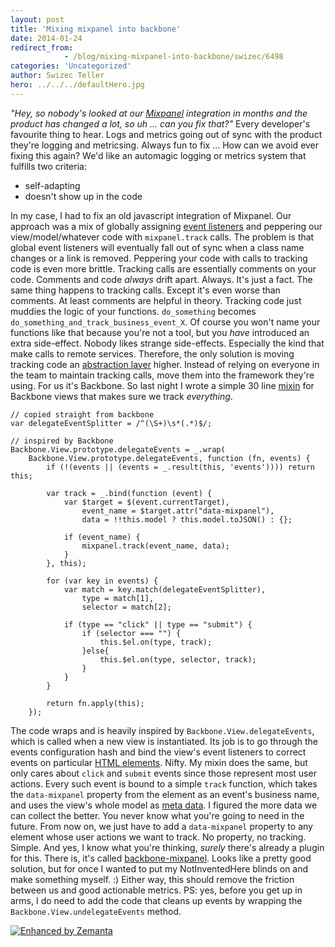 ```yaml
---
layout: post
title: 'Mixing mixpanel into backbone'
date: 2014-01-24
redirect_from: 
            - /blog/mixing-mixpanel-into-backbone/swizec/6498
categories: 'Uncategorized'
author: Swizec Teller
hero: ../../../defaultHero.jpg
---
```

_"Hey, so nobody's looked at our [Mixpanel](http://www.mixpanel.com "Mixpanel") integration in months and the product has changed a lot, so uh ... can you fix that?"_ Every developer's favourite thing to hear. Logs and metrics going out of sync with the product they're logging and metricsing. Always fun to fix ... How can we avoid ever fixing this again? We'd like an automagic logging or metrics system that fulfills two criteria:

- self-adapting
- doesn't show up in the code

In my case, I had to fix an old javascript integration of Mixpanel. Our approach was a mix of globally assigning [event listeners](http://en.wikipedia.org/wiki/Observer_pattern "Observer pattern") and peppering our view/model/whatever code with `mixpanel.track` calls. The problem is that global event listeners will eventually fall out of sync when a class name changes or a link is removed. Peppering your code with calls to tracking code is even more brittle. Tracking calls are essentially comments on your code. Comments and code _always_ drift apart. Always. It's just a fact. The same thing happens to tracking calls. Except it's even worse than comments. At least comments are helpful in theory. Tracking code just muddies the logic of your functions. `do_something` becomes `do_something_and_track_business_event_X`. Of course you won't name your functions like that because you're not a tool, but you _have_ introduced an extra side-effect. Nobody likes strange side-effects. Especially the kind that make calls to remote services. Therefore, the only solution is moving tracking code an [abstraction layer](http://en.wikipedia.org/wiki/Abstraction_layer "Abstraction layer") higher. Instead of relying on everyone in the team to maintain tracking calls, move them into the framework they're using. For us it's Backbone. So last night I wrote a simple 30 line [mixin](http://en.wikipedia.org/wiki/Mixin "Mixin") for Backbone views that makes sure we track _everything_.

```
// copied straight from backbone
var delegateEventSplitter = /^(\S+)\s*(.*)$/;

// inspired by Backbone
Backbone.View.prototype.delegateEvents = _.wrap(
    Backbone.View.prototype.delegateEvents, function (fn, events) {
        if (!(events || (events = _.result(this, 'events')))) return this;

        var track = _.bind(function (event) {
            var $target = $(event.currentTarget),
                event_name = $target.attr("data-mixpanel"),
                data = !!this.model ? this.model.toJSON() : {};

            if (event_name) {
                mixpanel.track(event_name, data);
            }
        }, this);

        for (var key in events) {
            var match = key.match(delegateEventSplitter),
                type = match[1],
                selector = match[2];

            if (type == "click" || type == "submit") {
                if (selector === "") {
                    this.$el.on(type, track);
                }else{
                    this.$el.on(type, selector, track);
                }
            }
        }

        return fn.apply(this);
    });
```

The code wraps and is heavily inspired by `Backbone.View.delegateEvents`, which is called when a new view is instantiated. Its job is to go through the events configuration hash and bind the view's event listeners to correct events on particular [HTML elements](http://en.wikipedia.org/wiki/HTML_element "HTML element"). Nifty. My mixin does the same, but only cares about `click` and `submit` events since those represent most user actions. Every such event is bound to a simple `track` function, which takes the `data-mixpanel` property from the element as an event's business name, and uses the view's whole model as [meta data](http://en.wikipedia.org/wiki/Metadata "Metadata"). I figured the more data we can collect the better. You never know what you're going to need in the future. From now on, we just have to add a `data-mixpanel` property to any element whose user actions we want to track. No property, no tracking. Simple. And yes, I know what you're thinking, _surely_ there's already a plugin for this. There is, it's called [backbone-mixpanel](https://github.com/bnorton/backbone-mixpanel). Looks like a pretty good solution, but for once I wanted to put my NotInventedHere blinds on and make something myself. :) Either way, this should remove the friction between us and good actionable metrics. PS: yes, before you get up in arms, I do need to add the code that cleans up events by wrapping the `Backbone.View.undelegateEvents` method.

[![Enhanced by Zemanta](http://img.zemanta.com/zemified_e.png?x-id=238011f3-8be3-4b29-a1af-b7f9ac498401)](http://www.zemanta.com/?px "Enhanced by Zemanta")